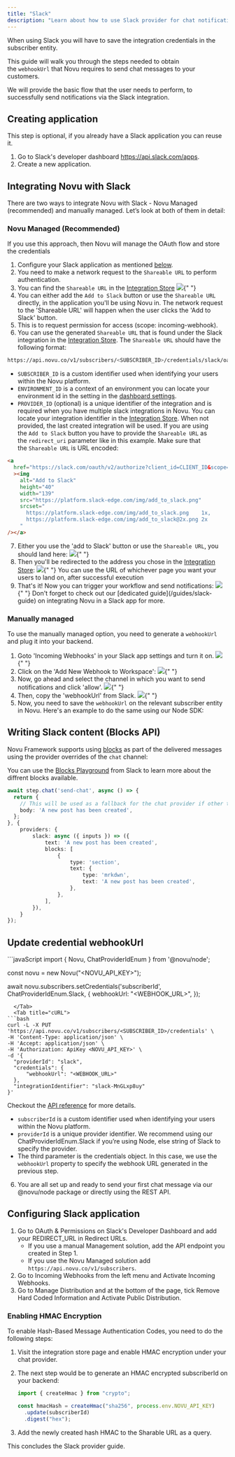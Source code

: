 ```yaml
---
title: "Slack"
description: "Learn about how to use Slack provider for chat notifications"
---
```


When using Slack you will have to save the integration credentials in the subscriber entity.

This guide will walk you through the steps needed to obtain the `webhookUrl` that Novu requires to send chat messages to your customers.

We will provide the basic flow that the user needs to perform, to successfully send notifications via the Slack integration.

## Creating application

This step is optional, if you already have a Slack application you can reuse it.

1. Go to Slack's developer dashboard https://api.slack.com/apps.
2. Create a new application.

## Integrating Novu with Slack

There are two ways to integrate Novu with Slack - Novu Managed (recommended) and manually managed. Let’s look at both of them in detail:

### Novu Managed (Recommended)

If you use this approach, then Novu will manage the OAuth flow and store the credentials

1. Configure your Slack application as mentioned [below](#configuring-slack-application).
2. You need to make a network request to the `Shareable URL` to perform authentication.
3. You can find the `Shareable URL` in the [Integration Store](https://dashboard.novu.co/integrations?utm_campaign=docs-integrations-slack)
   <Frame caption="Use the 'Shareable URL' from the Novu Integration Store">
     <img src="/images/channels-and-providers/shreable-url.png" />{" "}
   </Frame>
4. You can either add the `Add to Slack` button or use the `Shareable URL` directly, in the application you'll be using Novu in.
   <Info>
     The network request to the 'Shareable URL' will happen when the user clicks
     the 'Add to Slack' button.
   </Info>
5. This is to request permission for access (scope: incoming-webhook).
6. You can use the generated `Shareable URL` that is found under the Slack integration in the [Integration Store](https://dashboard.novu.co/integrations?utm_campaign=docs-integrations-slack). The `Shareable URL` should have the following format:

```bash
https://api.novu.co/v1/subscribers/<SUBSCRIBER_ID>/credentials/slack/oauth?environmentId=<ENVIRONMENT_ID>&integrationIdentifier=<PROVIDER_ID>.

```

- `SUBSCRIBER_ID` is a custom identifier used when identifying your users within the Novu platform.
- `ENVIRONMENT_ID` is a context of an environment you can locate your environment id in the setting in the [dashboard settings](https://dashboard.novu.co/settings?utm_campaign=docs-integrations-slack).
- `PROVIDER_ID` (optional) is a unique identifier of the integration and is required when you have multiple slack integrations in Novu. You can locate your integration identifier in the [Integration Store](https://dashboard.novu.co/integrations?utm_campaign=docs-integratons-slack). When not provided, the last created integration will be used.
  If you are using the `Add to Slack` button you have to provide the `Shareable URL` as the `redirect_uri` parameter like in this example. Make sure that the `Shareable URL` is URL encoded:

```html
<a
  href="https://slack.com/oauth/v2/authorize?client_id=CLIENT_ID&scope=incoming-webhook&user_scope=&redirect_uri=https%3A%2F%2Fapi.novu.co%2Fv1%2Fsubscribers%2FSUBSCRIBER_ID%2Fcredentials%2Fslack%2Foauth%3FenvironmentId%3DENVIRONMENT_ID%26integrationIdentifier%3DINTEGRATION_IDENTIFIER"
  ><img
    alt="Add to Slack"
    height="40"
    width="139"
    src="https://platform.slack-edge.com/img/add_to_slack.png"
    srcset="
      https://platform.slack-edge.com/img/add_to_slack.png    1x,
      https://platform.slack-edge.com/img/add_to_slack@2x.png 2x
    "
/></a>
```

7. Either you use the 'add to Slack' button or use the `Shareable URL`, you should land here:
   <Frame caption="Select the channel and grant this permission">
     <img src="/images/channels-and-providers/permission-to-access.png" />{" "}
   </Frame>
8. Then you'll be redirected to the address you chose in the [Integration Store](https://dashboard.novu.co/integrations?utm_campaign=docs-integrations-slack):
   <Frame caption="Select the channel and grant this permission">
     <img src="/images/channels-and-providers/redirect-url.png" />{" "}
   </Frame>
   <Info>
     You can use the URL of whichever page you want your users to land on, after
     successful execution
   </Info>
9. That's it! Now you can trigger your workflow and send notifications:
   <Frame caption="Now you can send notifications to the channel you chose earlier">
     <img src="/images/channels-and-providers/notifications-to-channel.png" />{" "}
   </Frame>
   <Note>
     Don't forget to check out our [dedicated guide](/guides/slack-guide) on
     integrating Novu in a Slack app for more.
   </Note>

### Manually managed

To use the manually managed option, you need to generate a `webhookUrl` and plug it into your backend.

1. Goto 'Incoming Webhooks' in your Slack app settings and turn it on.
   <Frame caption="Turn on 'Incoming Webhooks' in your Slack app">
     <img src="/images/guides/slack-guide/on.png" />{" "}
   </Frame>
2. Click on the 'Add New Webhook to Workspace':
   <Frame caption="Click the 'Add New Webhook to Workspace' button">
     <img src="/images/guides/slack-guide/add.png" />{" "}
   </Frame>
3. Now, go ahead and select the channel in which you want to send notifications and click 'allow'.
   <Frame caption="Select the channel">
     <img src="/images/guides/slack-guide/install.png" />{" "}
   </Frame>
4. Then, copy the 'webhookUrl' from Slack.
   <Frame caption="Copy the webhookUrl from Slack">
     <img src="/images/guides/slack-guide/hook.png" />{" "}
   </Frame>
5. Now, you need to save the `webhookUrl` on the relevant subscriber entity in Novu. Here's an example to do the same using our Node SDK:

## Writing Slack content (Blocks API)

Novu Framework supports using [blocks](https://api.slack.com/block-kit) as part of the delivered messages using the provider overrides of the `chat` channel:

You can use the [Blocks Playground](https://app.slack.com/block-kit-builder/T02QYEPHZMM#%7B%22blocks%22:%5B%7B%22type%22:%22section%22,%22text%22:%7B%22type%22:%22mrkdwn%22,%22text%22:%22Hello,%20Assistant%20to%20the%20Regional%20Manager%20Dwight!%20*Michael%20Scott*%20wants%20to%20know%20where%20you'd%20like%20to%20take%20the%20Paper%20Company%20investors%20to%20dinner%20tonight.%5Cn%5Cn%20*Please%20select%20a%20restaurant:*%22%7D%7D,%7B%22type%22:%22divider%22%7D,%7B%22type%22:%22section%22,%22text%22:%7B%22type%22:%22mrkdwn%22,%22text%22:%22*Farmhouse%20Thai%20Cuisine*%5Cn:star::star::star::star:%201528%20reviews%5Cn%20They%20do%20have%20some%20vegan%20options,%20like%20the%20roti%20and%20curry,%20plus%20they%20have%20a%20ton%20of%20salad%20stuff%20and%20noodles%20can%20be%20ordered%20without%20meat!!%20They%20have%20something%20for%20everyone%20here%22%7D,%22accessory%22:%7B%22type%22:%22image%22,%22image_url%22:%22https://s3-media3.fl.yelpcdn.com/bphoto/c7ed05m9lC2EmA3Aruue7A/o.jpg%22,%22alt_text%22:%22alt%20text%20for%20image%22%7D%7D,%7B%22type%22:%22section%22,%22text%22:%7B%22type%22:%22mrkdwn%22,%22text%22:%22*Kin%20Khao*%5Cn:star::star::star::star:%201638%20reviews%5Cn%20The%20sticky%20rice%20also%20goes%20wonderfully%20with%20the%20caramelized%20pork%20belly,%20which%20is%20absolutely%20melt-in-your-mouth%20and%20so%20soft.%22%7D,%22accessory%22:%7B%22type%22:%22image%22,%22image_url%22:%22https://s3-media2.fl.yelpcdn.com/bphoto/korel-1YjNtFtJlMTaC26A/o.jpg%22,%22alt_text%22:%22alt%20text%20for%20image%22%7D%7D,%7B%22type%22:%22section%22,%22text%22:%7B%22type%22:%22mrkdwn%22,%22text%22:%22*Ler%20Ros*%5Cn:star::star::star::star:%202082%20reviews%5Cn%20I%20would%20really%20recommend%20the%20%20Yum%20Koh%20Moo%20Yang%20-%20Spicy%20lime%20dressing%20and%20roasted%20quick%20marinated%20pork%20shoulder,%20basil%20leaves,%20chili%20&%20rice%20powder.%22%7D,%22accessory%22:%7B%22type%22:%22image%22,%22image_url%22:%22https://s3-media2.fl.yelpcdn.com/bphoto/DawwNigKJ2ckPeDeDM7jAg/o.jpg%22,%22alt_text%22:%22alt%20text%20for%20image%22%7D%7D,%7B%22type%22:%22divider%22%7D,%7B%22type%22:%22actions%22,%22elements%22:%5B%7B%22type%22:%22button%22,%22text%22:%7B%22type%22:%22plain_text%22,%22text%22:%22Farmhouse%22,%22emoji%22:true%7D,%22value%22:%22click_me_123%22%7D,%7B%22type%22:%22button%22,%22text%22:%7B%22type%22:%22plain_text%22,%22text%22:%22Kin%20Khao%22,%22emoji%22:true%7D,%22value%22:%22click_me_123%22,%22url%22:%22https://google.com%22%7D,%7B%22type%22:%22button%22,%22text%22:%7B%22type%22:%22plain_text%22,%22text%22:%22Ler%20Ros%22,%22emoji%22:true%7D,%22value%22:%22click_me_123%22,%22url%22:%22https://google.com%22%7D%5D%7D%5D%7D) from Slack to learn more about the diffrent blocks available.

```typescript
await step.chat('send-chat', async () => {
  return {
    // This will be used as a fallback for the chat provider if other than Slack provider is used
    body: 'A new post has been created',
  };
}, {
    providers: {
        slack: async ({ inputs }) => ({
            text: 'A new post has been created',
            blocks: [
                {
                    type: 'section',
                    text: {
                        type: 'mrkdwn',
                        text: 'A new post has been created',
                    },
                },
            ],
        }),
    }
});
```


## Update credential webhookUrl

<Tabs>
  <Tab title="Node.js">
```javaScript
import {
  Novu,
  ChatProviderIdEnum
} from '@novu/node';

const novu = new Novu("<NOVU_API_KEY>");

await novu.subscribers.setCredentials('subscriberId', ChatProviderIdEnum.Slack, {
  webhookUrl: "<WEBHOOK_URL>",
});

```
  </Tab>
  <Tab title="cURL">
```bash
curl -L -X PUT 'https://api.novu.co/v1/subscribers/<SUBSCRIBER_ID>/credentials' \
-H 'Content-Type: application/json' \
-H 'Accept: application/json' \
-H 'Authorization: ApiKey <NOVU_API_KEY>' \
-d '{
  "providerId": "slack",
  "credentials": {
      "webhookUrl": "<WEBHOOK_URL>"
  },
  "integrationIdentifier": "slack-MnGLxp8uy"
}'
```
  </Tab>
</Tabs>

Checkout the [API reference](/api-reference/subscribers/update-subscriber-credentials) for more details.

- `subscriberId` is a custom identifier used when identifying your users within the Novu platform.
- `providerId` is a unique provider identifier. We recommend using our ChatProviderIdEnum.Slack if you’re using Node, else string of Slack to specify the provider.
- The third parameter is the credentials object. In this case, we use the `webhookUrl` property to specify the webhook URL generated in the previous step.

6. You are all set up and ready to send your first chat message via our @novu/node package or directly using the REST API.

## Configuring Slack application

1. Go to OAuth & Permissions on Slack's Developer Dashboard and add your REDIRECT_URL in Redirect URLs.
   - If you use a manual Management solution, add the API endpoint you created in Step 1.
   - If you use the Novu Managed solution add `https://api.novu.co/v1/subscribers`.
2. Go to Incoming Webhooks from the left menu and Activate Incoming Webhooks.
3. Go to Manage Distribution and at the bottom of the page, tick Remove Hard Coded Information and Activate Public Distribution.

### Enabling HMAC Encryption

To enable Hash-Based Message Authentication Codes, you need to do the following steps:

1. Visit the integration store page and enable HMAC encryption under your chat provider.
2. The next step would be to generate an HMAC encrypted subscriberId on your backend:

   ```jsx
   import { createHmac } from "crypto";

   const hmacHash = createHmac("sha256", process.env.NOVU_API_KEY)
     .update(subscriberId)
     .digest("hex");
   ```

3. Add the newly created hash HMAC to the Sharable URL as a query.

This concludes the Slack provider guide.

